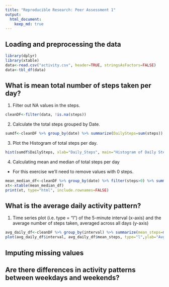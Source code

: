 ```yaml
---
title: "Reproducible Research: Peer Assessment 1"
output: 
  html_document:
    keep_md: true
---
```



## Loading and preprocessing the data

```r
library(dplyr)
library(xtable)
data<-read.csv("activity.csv", header=TRUE, stringsAsFactors=FALSE)
data<-tbl_df(data)
```


## What is mean total number of steps taken per day?


1. Filter out NA values in the steps.
```r
cleanDF<-filter(data, !is.na(steps))
```

2. Calculate the total steps grouped by Date.
```r
sumdf<-cleanDF %>% group_by(date) %>% summarize(DailySteps=sum(steps))
```

3. Plot the Histogram of total steps per day.
```r
hist(sumdf$DailySteps, xlab="Daily_Steps", main="Histogram of Daily Steps")
```

4. Calculating mean and median of total steps per day 

- For this exercise we'll need to remove values with 0 steps.

```r
mean_median_df<-cleanDF %>% group_by(date) %>% filter(steps>0) %>% summarize(mean_steps=mean(steps), median_steps=median(steps))
xt<-xtable(mean_median_df)
print(xt, type="html", include.rownames=FALSE)
```

## What is the average daily activity pattern?

1. Time series plot (i.e. type = "l") of the 5-minute interval (x-axis) and the average number of steps taken, averaged across all days (y-axis)
```r
avg_daily_df<-cleanDF %>% group_by(interval) %>% summarize(mean_steps=mean(steps))
plot(avg_daily_df$interval, avg_daily_df$mean_steps, type="l",ylab="Avg Daily Steps", xlab="Interval")
```

## Imputing missing values



## Are there differences in activity patterns between weekdays and weekends?
